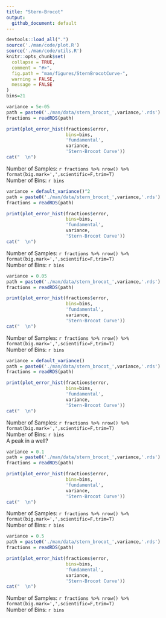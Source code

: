 ```yaml
---
title: "Stern-Brocot"
output:
  github_document: default
---
```


```r
devtools::load_all(".")
source('./man/code/plot.R')
source('./man/code/utils.R')
knitr::opts_chunk$set(
  collapse = TRUE,
  comment = "#>",
  fig.path = "man/figures/SternBrocotCurve-",
  warning = FALSE,
  message = FALSE
)
bins=21
```

```r
variance = 5e-05
path = paste0('./man/data/stern_brocot_',variance,'.rds')
fractions = readRDS(path)
```

```r
print(plot_error_hist(fractions$error,
                      bins=bins,
                      'fundamental', 
                      variance,
                      'Stern-Brocot Curve'))
cat("  \n")
```
Number of Samples: `r fractions %>% nrow() %>% format(big.mark=',',scientific=F,trim=T)` \
Number of Bins: `r bins` \

```r
variance = default_variance()^2
path = paste0('./man/data/stern_brocot_',variance,'.rds')
fractions = readRDS(path)
```

```r
print(plot_error_hist(fractions$error,
                      bins=bins,
                      'fundamental', 
                      variance,
                      'Stern-Brocot Curve'))
cat("  \n")
```
Number of Samples: `r fractions %>% nrow() %>% format(big.mark=',',scientific=F,trim=T)` \
Number of Bins: `r bins` \

```r
variance = 0.05
path = paste0('./man/data/stern_brocot_',variance,'.rds')
fractions = readRDS(path)
```

```r
print(plot_error_hist(fractions$error,
                      bins=bins,
                      'fundamental', 
                      variance,
                      'Stern-Brocot Curve'))
cat("  \n")
```
Number of Samples: `r fractions %>% nrow() %>% format(big.mark=',',scientific=F,trim=T)` \
Number of Bins: `r bins` \

```r
variance = default_variance()
path = paste0('./man/data/stern_brocot_',variance,'.rds')
fractions = readRDS(path)
```

```r
print(plot_error_hist(fractions$error,
                      bins=bins,
                      'fundamental', 
                      variance,
                      'Stern-Brocot Curve'))
cat("  \n")
```
Number of Samples: `r fractions %>% nrow() %>% format(big.mark=',',scientific=F,trim=T)` \
Number of Bins: `r bins` \
A peak in a well? \


```r
variance = 0.1
path = paste0('./man/data/stern_brocot_',variance,'.rds')
fractions = readRDS(path)
```

```r
print(plot_error_hist(fractions$error,
                      bins=bins,
                      'fundamental', 
                      variance,
                      'Stern-Brocot Curve'))
cat("  \n")
```
Number of Samples: `r fractions %>% nrow() %>% format(big.mark=',',scientific=F,trim=T)` \
Number of Bins: `r bins` \

```r
variance = 0.5
path = paste0('./man/data/stern_brocot_',variance,'.rds')
fractions = readRDS(path)
```

```r
print(plot_error_hist(fractions$error,
                      bins=bins,
                      'fundamental', 
                      variance,
                      'Stern-Brocot Curve'))
cat("  \n")
```
Number of Samples: `r fractions %>% nrow() %>% format(big.mark=',',scientific=F,trim=T)` \
Number of Bins: `r bins` \
